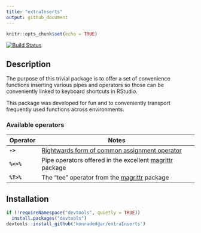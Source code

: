 ```yaml
---
title: "extraInserts"
output: github_document
---
```


```r
knitr::opts_chunk$set(echo = TRUE)
```

[![Build Status](https://travis-ci.org/konradedgar/extraInserts.svg?branch=master)](https://travis-ci.org/konradedgar/extraInserts)

## Description

The purpose of this trivial package is to offer a set of convenience functions inserting various pipes and operators so those can be conveniently linked to keyboard shortcuts in RStudio.

This package was developed for fun and to conveniently transport frequently used functions across environments. 

### Available operators

| Operator      | Notes                                                         |
| ------------- | ------------------------------------------------------------- |
| **`->`**      | [Rightwards form of common assignment operator][1]            |
| **`%<>%`**    | Pipe operators offered in the excellent [magrittr][2] package |
| **`%T>%`**    | The "tee" operator from the [magrittr][2] package             |

## Installation

```r
if (!requireNamespace("devtools", quietly = TRUE))
  install.packages("devtools")
devtools::install_github('konradedgar/extraInserts')
```

[1]: https://stat.ethz.ch/R-manual/R-devel/library/base/html/assignOps.html
[2]: https://cran.r-project.org/web/packages/magrittr/vignettes/magrittr.html 
